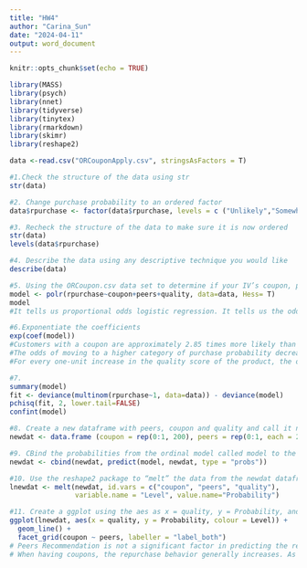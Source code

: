 ```yaml
---
title: "HW4"
author: "Carina_Sun"
date: "2024-04-11"
output: word_document
---
```


```r
knitr::opts_chunk$set(echo = TRUE)

library(MASS)
library(psych)
library(nnet)
library(tidyverse)
library(tinytex)
library(rmarkdown)
library(skimr)
library(reshape2)

data <-read.csv("ORCouponApply.csv", stringsAsFactors = T)

#1.Check the structure of the data using str
str(data)

#2. Change purchase probability to an ordered factor 
data$rpurchase <- factor(data$rpurchase, levels = c ("Unlikely","Somewhat Likely", "Very Likely"))

#3. Recheck the structure of the data to make sure it is now ordered 
str(data)
levels(data$rpurchase)

#4. Describe the data using any descriptive technique you would like 
describe(data)

#5. Using the ORCoupon.csv data set to determine if your IV’s coupon, peers, and quality has any effect on the probability of purchasing (DV)
model <- polr(rpurchase~coupon+peers+quality, data=data, Hess= T)
model
#It tells us proportional odds logistic regression. It tells us the odds ratio, the change in the log odds of being in a higher category as the predictor increases. It also tells the intercepts, the threshold for each comparison.

#6.Exponentiate the coefficients 
exp(coef(model))
#Customers with a coupon are approximately 2.85 times more likely than those without coupon to be in a higher category of purchase probability (from 'Unlikely' to 'Somewhat Likely' or from 'Somewhat Likely' to 'Very Likely').
#The odds of moving to a higher category of purchase probability decrease by an odds of about 0.94 for products that are peer-recommended, compared to products without peer recommendation
#For every one-unit increase in the quality score of the product, the odds of moving to a higher category of purchase probability (from 'Unlikely' to 'Somewhat Likely' or from 'Somewhat Likely' to 'Very Likely') increase by an odd of 1.85.

#7.
summary(model)
fit <- deviance(multinom(rpurchase~1, data=data)) - deviance(model) 
pchisq(fit, 2, lower.tail=FALSE)
confint(model)

#8. Create a new dataframe with peers, coupon and quality and call it newdat and use the code below:
newdat <- data.frame (coupon = rep(0:1, 200), peers = rep(0:1, each = 200), quality = rep(seq(from = 1.9, to = 4, length.out = 100), 4))

#9. CBind the probabilities from the ordinal model called model to the newdat dataframe
newdat <- cbind(newdat, predict(model, newdat, type = "probs"))

#10. Use the reshape2 package to “melt” the data from the newdat dataframe for the levels of rpurchase (unlikely, somewhat likely, very unlikely) into one column and assign it to the object name lnewdat.
lnewdat <- melt(newdat, id.vars = c("coupon", "peers", "quality"),
                variable.name = "Level", value.name="Probability")

#11. Create a ggplot using the aes as x = quality, y = Probability, and colour = Level from the variable.name from the lnewdat dataframe you created. aes(x = quality, y = Probability, colour = Level)) +  geom_line() + facet_grid(coupon ~ peers, labeller="label_both"). 
ggplot(lnewdat, aes(x = quality, y = Probability, colour = Level)) +
  geom_line() +
  facet_grid(coupon ~ peers, labeller = "label_both")
# Peers Recommendation is not a significant factor in predicting the repurchase behavior since the charts of with recommendations or not are very similar. 
# When having coupons, the repurchase behavior generally increases. As the quality improves, the repurchase behavior increases.



```

